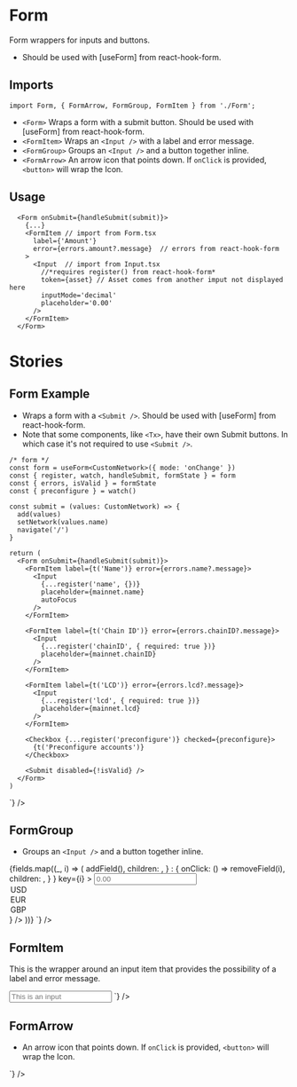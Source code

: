 

<Meta title='Components/Form' of={FormStories} />

# Form
Form wrappers for inputs and buttons.
* Should be used with [useForm] from react-hook-form.

## Imports
```tsx
import Form, { FormArrow, FormGroup, FormItem } from './Form';
```

* `<Form>` Wraps a form with a submit button. Should be used with [useForm] from react-hook-form.
* `<FormItem>` Wraps an `<Input />` with a label and error message.
* `<FormGroup>` Groups an `<Input />` and a button together inline.
* `<FormArrow>` An arrow icon that points down. If `onClick` is provided, `<button>` will wrap the Icon.

## Usage
```tsx
  <Form onSubmit={handleSubmit(submit)}>
    {...}
    <FormItem // import from Form.tsx
      label={'Amount'}
      error={errors.amount?.message}  // errors from react-hook-form
    >
      <Input  // import from Input.tsx
        //*requires register() from react-hook-form*
        token={asset} // Asset comes from another imput not displayed here
        inputMode='decimal'
        placeholder='0.00'
      />
    </FormItem>
  </Form>
```

# Stories

## Form Example
* Wraps a form with a `<Submit />`. Should be used with [useForm] from react-hook-form.
* Note that some components, like `<Tx>`, have their own Submit buttons. In which case it's not required to use `<Submit />`.
<div className='story_with_source_below'>
  <Canvas>
    <Story id='components-form--full-form-example' />
  </Canvas>
  <Source code={`
    // Example from AddNetworkForm.tsx
    {...}

    /* form */
    const form = useForm<CustomNetwork>({ mode: 'onChange' })
    const { register, watch, handleSubmit, formState } = form
    const { errors, isValid } = formState
    const { preconfigure } = watch()

    const submit = (values: CustomNetwork) => {
      add(values)
      setNetwork(values.name)
      navigate('/')
    }

    return (
      <Form onSubmit={handleSubmit(submit)}>
        <FormItem label={t('Name')} error={errors.name?.message}>
          <Input
            {...register('name', {})}
            placeholder={mainnet.name}
            autoFocus
          />
        </FormItem>

        <FormItem label={t('Chain ID')} error={errors.chainID?.message}>
          <Input
            {...register('chainID', { required: true })}
            placeholder={mainnet.chainID}
          />
        </FormItem>

        <FormItem label={t('LCD')} error={errors.lcd?.message}>
          <Input
            {...register('lcd', { required: true })}
            placeholder={mainnet.lcd}
          />
        </FormItem>

        <Checkbox {...register('preconfigure')} checked={preconfigure}>
          {t('Preconfigure accounts')}
        </Checkbox>

        <Submit disabled={!isValid} />
      </Form>
    )
  `} />
</div>

## FormGroup
* Groups an `<Input />` and a button together inline.
<div className='story_with_source_below'>
  <Canvas>
    <Story id='components-form--group' />
  </Canvas>
  <Source code={`
    <FormItem label='Amount'>
      {fields.map((_, i) => (
        <FormGroup
          button={
            fields.length - 1 === i
              ? {
                  onClick: () => addField(),
                  children: <AddIcon style={{ fontSize: 18 }} />,
                }
              : {
                  onClick: () => removeField(i),
                  children: <RemoveIcon style={{ fontSize: 18 }} />,
                }
          }
          key={i}
        >
          <Input
            inputMode='decimal'
            placeholder='0.00'
            selectBefore={
              <Select before>
                <option value='USD'>USD</option>
                <option value='EUR'>EUR</option>
                <option value='GBP'>GBP</option>
              </Select>
            }
          />
        </FormGroup>
      ))}
    </FormItem>
  `} />
</div>

## FormItem
This is the wrapper around an input item that provides the possibility of a label and error message.
<div className='story_with_source_below'>
  <Canvas>
    <Story id='components-form--item' />
  </Canvas>
  <Source code={`
    <FormItem
      label='Username'
      error='This field is required'
      extra='Optional'
    >
      <Input placeholder='This is an input'/>
    </FormItem>
  `} />
</div>

## FormArrow
* An arrow icon that points down. If `onClick` is provided, `<button>` will wrap the Icon.
<div className='story_with_source_below'>
  <Canvas>
    <Story id='components-form--arrow' />
  </Canvas>
  <Source code={`
    <FormArrow />
  `} />
</div>